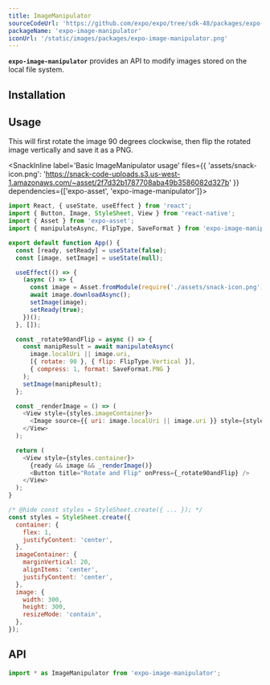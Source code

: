 ```yaml
---
title: ImageManipulator
sourceCodeUrl: 'https://github.com/expo/expo/tree/sdk-48/packages/expo-image-manipulator'
packageName: 'expo-image-manipulator'
iconUrl: '/static/images/packages/expo-image-manipulator.png'
---
```



**`expo-image-manipulator`** provides an API to modify images stored on the local file system.

<PlatformsSection android emulator ios simulator web />

## Installation

<APIInstallSection />

## Usage

This will first rotate the image 90 degrees clockwise, then flip the rotated image vertically and save it as a PNG.

<SnackInline
label='Basic ImageManipulator usage'
files={{
    'assets/snack-icon.png': 'https://snack-code-uploads.s3.us-west-1.amazonaws.com/~asset/2f7d32b1787708aba49b3586082d327b'
  }}
dependencies={['expo-asset', 'expo-image-manipulator']}>

```js
import React, { useState, useEffect } from 'react';
import { Button, Image, StyleSheet, View } from 'react-native';
import { Asset } from 'expo-asset';
import { manipulateAsync, FlipType, SaveFormat } from 'expo-image-manipulator';

export default function App() {
  const [ready, setReady] = useState(false);
  const [image, setImage] = useState(null);

  useEffect(() => {
    (async () => {
      const image = Asset.fromModule(require('./assets/snack-icon.png'));
      await image.downloadAsync();
      setImage(image);
      setReady(true);
    })();
  }, []);

  const _rotate90andFlip = async () => {
    const manipResult = await manipulateAsync(
      image.localUri || image.uri,
      [{ rotate: 90 }, { flip: FlipType.Vertical }],
      { compress: 1, format: SaveFormat.PNG }
    );
    setImage(manipResult);
  };

  const _renderImage = () => (
    <View style={styles.imageContainer}>
      <Image source={{ uri: image.localUri || image.uri }} style={styles.image} />
    </View>
  );

  return (
    <View style={styles.container}>
      {ready && image && _renderImage()}
      <Button title="Rotate and Flip" onPress={_rotate90andFlip} />
    </View>
  );
}

/* @hide const styles = StyleSheet.create({ ... }); */
const styles = StyleSheet.create({
  container: {
    flex: 1,
    justifyContent: 'center',
  },
  imageContainer: {
    marginVertical: 20,
    alignItems: 'center',
    justifyContent: 'center',
  },
  image: {
    width: 300,
    height: 300,
    resizeMode: 'contain',
  },
});
```

</SnackInline>

## API

```js
import * as ImageManipulator from 'expo-image-manipulator';
```

<APISection packageName="expo-image-manipulator" apiName="ImageManipulator" />
